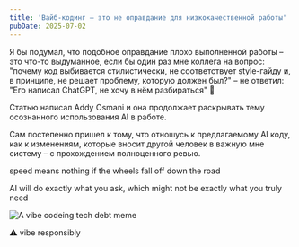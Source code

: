 ```yaml
---
title: 'Вайб-кодинг – это не оправдание для низкокачественной работы'
pubDate: 2025-07-02
---
```


Я бы подумал, что подобное оправдание плохо выполненной работы – это что-то выдуманное, если бы один раз мне коллега на вопрос: "почему код выбивается стилистически, не соответствует style-гайду и, в принципе, не решает проблему, которую должен был?" – не ответил: "Его написал ChatGPT, не хочу в нём разбираться" 🫣

Статью написал Addy Osmani и она продолжает раскрывать тему осознанного использования AI в работе.

Сам постепенно пришел к тому, что отношусь к предлагаемому AI коду, как к изменениям, которые вносит другой человек в важную мне систему – с прохождением полноценного ревью.

speed means nothing if the wheels fall off down the road

AI will do exactly what you ask, which might not be exactly what you truly need

![A vibe codeing tech debt meme](../../../shared/assets/images/vibe-codeing-tech-debt.jpg)

⚠️ vibe responsibly
